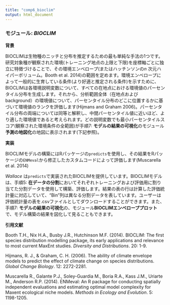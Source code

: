 ---
title: "comp6_bioclim"
output: html_document
---

### **モジュール:** ***BIOCLIM***

**背景**

BIOCLIMは生物種のニッチと分布を推定するための最も単純な手法の1つです。研究対象種が観察された環境(トレーニング地点の上限と下限)を座標軸ごとに独立に特徴づけることで、その環境エンベロープ(またはハッチンソンの*n* 次元ハイパーボリューム。Booth et al. 2014)の範囲を定めます。環境エンベロープによって一般的に生育している条件(より好適と推定される条件)を示すために、BIOCLIMは各環境説明変数について、すべての在地点における環境値のパーセンタイル分布を生成します。それから、分析範囲全体（在地点およびbackground）の環境値について、パーセンタイル分布のどこに位置するかに基づいて環境値のランクを評価します(Hijmans and Graham 2006)。パーセンタイル分布の両端については同等と解釈し、中間パーセンタイル値に近いほど、より適した環境値であると考えられます。どの説明変数でも最小パーセンタイルスコア(観察された環境条件の全範囲)が手順7: **モデルの結果の可視化**のモジュール**予測の地図化**の地図に表示されます(下記参照)。

**実装**

BIOCLIMモデルの構築にはRパッケージの`predicts`を使用し、その結果をRパッケージの`ENMeval`から修正したカスタムコードによって評価します(Muscarella et al. 2014)

*Wallace* は`predicts`で実装されたBIOCLIMを提供しています。BIOCLIMモデルは、手順5: **在データの分割**においてそれぞれトレーニングおよび評価用に割り当てた分割データを使用して構築、評価します。結果の表の行は計算した評価統計量に対応していて、“Bin”列は異なる分割データを表しています。ユーザーは評価統計量の表を.csvファイルとしてダウンロードすることができます。また、手順7: **モデルの結果の可視化**の、モジュール**BIOCLIMエンベローププロット**で、モデル構築の結果を図化して見ることもできます。

**引用文献** 

Booth T.H., Nix H.A., Busby J.R., Hutchinson M.F. (2014). BIOCLIM: The first species distribution modelling package, its early applications and relevance to most current MaxEnt studies. *Diversity and Distributions*. 20: 1-9.

Hijmans, R. J., & Graham, C. H. (2006). The ability of climate envelope models to predict the effect of climate change on species distributions. *Global Change Biology*. 12: 2272-2281.

Muscarella R., Galante P.J., Soley-Guardia M., Boria R.A., Kass J.M., Uriarte M., Anderson R.P. (2014). ENMeval: An R package for conducting spatially independent evaluations and estimating optimal model complexity for Maxent ecological niche models. *Methods in Ecology and Evolution*. 5: 1198-1205.
